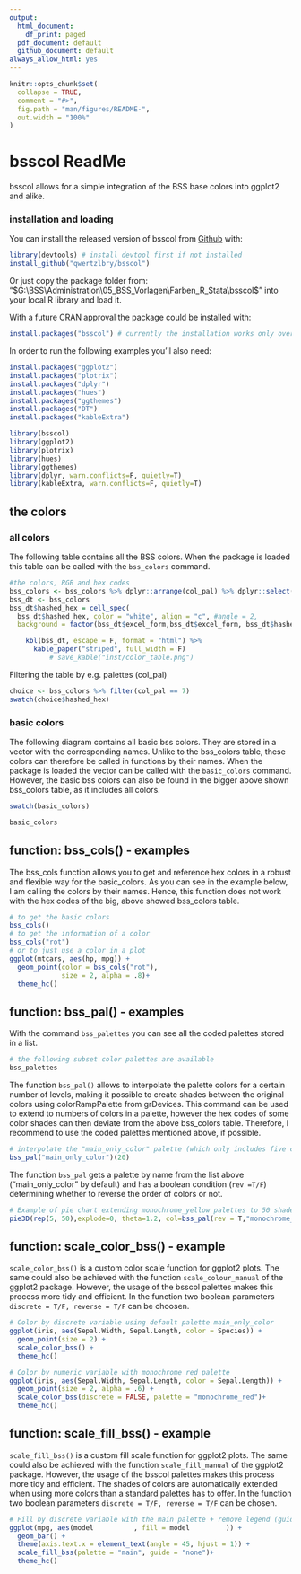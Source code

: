 ```yaml
---
output:
  html_document:
    df_print: paged
  pdf_document: default
  github_document: default
always_allow_html: yes
---
```





<!-- README.md is generated from README.Rmd. Please edit that file -->

```r
knitr::opts_chunk$set(
  collapse = TRUE,
  comment = "#>",
  fig.path = "man/figures/README-",
  out.width = "100%"
)
```

# bsscol ReadMe

<!-- badges: start -->
<!-- badges: end -->

bsscol allows for a simple integration of the BSS base colors into ggplot2 and alike.

### installation and loading

You can install the released version of bsscol from [Github](https://github.com/qwertzlbry/bsscol) with:
``` r
library(devtools) # install devtool first if not installed
install_github("qwertzlbry/bsscol")
```
Or just copy the package folder from:
"$G:\BSS\Administration\05_BSS_Vorlagen\Farben_R_Stata\bsscol$"
into your local R library and load it.

With a future CRAN approval the package could be installed with:
``` r
install.packages("bsscol") # currently the installation works only over github
```
In order to run the following examples you'll also need:
``` r
install.packages("ggplot2")
install.packages("plotrix")
install.packages("dplyr")
install.packages("hues")
install.packages("ggthemes")
install.packages("DT")
install.packages("kableExtra")

```
```r
library(bsscol)
library(ggplot2)
library(plotrix)
library(hues)
library(ggthemes)
library(dplyr, warn.conflicts=F, quietly=T)
library(kableExtra, warn.conflicts=F, quietly=T)
```

## the colors

### all colors
The following table contains all the BSS colors. When the package is loaded this table can be called with the  `bss_colors` command.
```r
#the colors, RGB and hex codes
bss_colors <- bss_colors %>% dplyr::arrange(col_pal) %>% dplyr::select(-colour)
bss_dt <- bss_colors
bss_dt$hashed_hex = cell_spec(
  bss_dt$hashed_hex, color = "white", align = "c", #angle = 2,
  background = factor(bss_dt$excel_form,bss_dt$excel_form, bss_dt$hashed_hex))

    kbl(bss_dt, escape = F, format = "html") %>%
      kable_paper("striped", full_width = F)   
          # save_kable("inst/color_table.png")
```
Filtering the table by e.g. palettes (col_pal)
```r
choice <- bss_colors %>% filter(col_pal == 7)
swatch(choice$hashed_hex)
```

### basic colors
The following diagram contains all  basic bss colors. They are stored in a vector with the corresponding names. Unlike to the bss_colors table, these colors can therefore be called in functions by their names. When the package is loaded the vector can be called with the  `basic_colors` command. However, the basic bss colors can also be found in the bigger above shown bss_colors table, as it includes all colors.

```r
swatch(basic_colors)
```
```r
basic_colors
```


## function: bss_cols() - examples
The bss_cols function allows you to get and reference hex colors in a robust and flexible way for the basic_colors. As you can see in the example below, I am calling the colors by their names. Hence, this function does not work with the hex codes of the big, above showed bss_colors table.
```r
# to get the basic colors
bss_cols()
# to get the information of a color
bss_cols("rot")
# or to just use a color in a plot
ggplot(mtcars, aes(hp, mpg)) +
  geom_point(color = bss_cols("rot"),
             size = 2, alpha = .8)+ 
  theme_hc()
```

## function: bss_pal() - examples
With the command `bss_palettes` you can see all the coded palettes stored in a list.

```r
# the following subset color palettes are available 
bss_palettes
```
The function `bss_pal()` allows to interpolate the palette colors for a certain number of levels, making it
possible to create shades between the original colors using colorRampPalette from grDevices. This command can be used to extend to numbers of colors in a palette, however the hex codes of some color shades can then deviate from the above bss_colors table. Therefore, I recommend to use the coded palettes mentioned above, if possible.
```r
# interpolate the "main_only_color" palette (which only includes five colors) to a length of 20:
bss_pal("main_only_color")(20)
```
The function `bss_pal` gets a palette by name from the list above ("main_only_color" by default) and has 
a boolean condition (`rev =T/F`) determining whether to reverse the order of colors or not.

```r
# Example of pie chart extending monochrome_yellow palettes to 50 shades.
pie3D(rep(5, 50),explode=0, theta=1.2, col=bss_pal(rev = T,"monochrome_yellow")(50),main="bss_pal('monochrome_yellow')(50)")
```


## function: scale_color_bss() - example
`scale_color_bss()` is a custom color scale function for ggplot2 plots. The same could also be achieved with the function `scale_colour_manual` of the ggplot2 package. However, the usage of the bsscol palettes makes this process more tidy and efficient. In the function two boolean parameters `discrete = T/F, reverse = T/F` can be choosen.
```r
# Color by discrete variable using default palette main_only_color
ggplot(iris, aes(Sepal.Width, Sepal.Length, color = Species)) +
  geom_point(size = 2) +
  scale_color_bss() +
  theme_hc()

# Color by numeric variable with monochrome_red palette
ggplot(iris, aes(Sepal.Width, Sepal.Length, color = Sepal.Length)) +
  geom_point(size = 2, alpha = .6) +
  scale_color_bss(discrete = FALSE, palette = "monochrome_red")+
  theme_hc()
```

## function: scale_fill_bss() - example
`scale_fill_bss()` is a custom fill scale function for ggplot2 plots. The same could also be achieved with the function `scale_fill_manual` of the ggplot2 package. However, the usage of the bsscol palettes makes this process more tidy and efficient. The shades of colors are automatically extended when using more colors than a standard palettes has to offer. In the function two boolean parameters `discrete = T/F, reverse = T/F` can be chosen.
```r
# Fill by discrete variable with the main palette + remove legend (guide)
ggplot(mpg, aes(model          , fill = model         )) +
  geom_bar() +
  theme(axis.text.x = element_text(angle = 45, hjust = 1)) +
  scale_fill_bss(palette = "main", guide = "none")+
  theme_hc()
```






